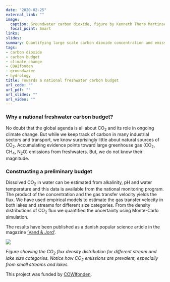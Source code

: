 ```yaml
---
date: "2020-02-25"
external_link: ""
image: 
  caption: Groundwater carbon dioxide, figure by Kenneth Thorø Martinsen
  focal_point: Smart
links:
slides: 
summary: Quantifying large scale carbon dioxide concentration and emission from freshwaters
tags:
- carbon dioxide
- carbon budget
- climate change
- COWIfonden
- groundwater
- hydrology
title: Towards a national freshwater carbon budget
url_code: ""
url_pdf: ""
url_slides: ""
url_video: ""
---
```


### Why a national freshwater carbon budget?

No doubt that the global agenda is all about CO~2~ and its role in ongoing climate change. But while we keep track of carbon in many industrial sectors and transport, we know surprisingly little about natural sources of CO~2~. Accumulating evidence points toward large greenhouse gas (CO~2~, CH~4~, N~2~O) emissions from freshwaters. But, we do not know their magnitude. 

### Constructing a preliminary budget

Dissolved CO~2~ in water can be estimated from alkalinity, pH and water temperature and this data is available from the national monitoring program. The product of the concentration and the gas transfer velocity yields the flux. We have used empirical models to estimate the gas transfer velocity in both lakes and streams for different size categories. From the density distributions of CO~2~ flux we quantified the uncertainty using Monte-Carlo simulation.  

The results have been published as a danish popular science article in the magazine ['Vand & Jord'](http://www.vand-og-jord.dk/).

![](ridge_flux_english.png)

*Figure showing the CO~2~ flux density distribution for different stream and lake size categories. Notice how CO~2~ emissions are prevalent, especially from small streams and lakes.*

This project was funded by [COWIfonden](https://www.cowifonden.com/donations/recent-projects/donations-2018).
